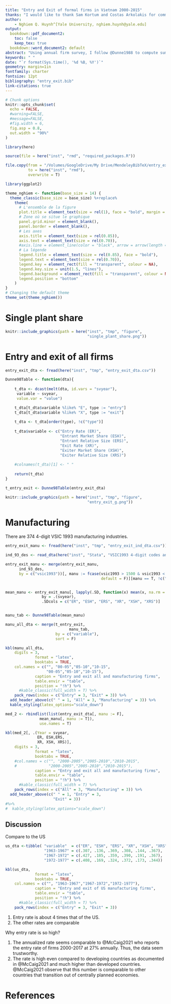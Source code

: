 ```yaml
---
title: "Entry and Exit of formal firms in Vietnam 2000-2015"
thanks: "I would like to thank Sam Kortum and Costas Arkolakis for comments on this note"
author: 
    - Nghiem Q. Huynh^[Yale University, nghiem.huynh@yale.edu]
output: 
  bookdown::pdf_document2: 
    toc: false
    keep_tex: true
  bookdown::word_document2: default  
abstract: "Using annual firm survey, I follow @Dunne1988 to compute summary statistics of formal firms in Vietnam from 2000 to 2015. "
keywords: " "
date: "`r format(Sys.time(), '%d %B, %Y')`"
geometry: margin=1in
fontfamily: charter
fontsize: 12pt
bibliography: "entry_exit.bib"
link-citations: true
---
```


```r
# Chunk options
knitr::opts_chunk$set(
  echo = FALSE,
  #warning=FALSE, 
  #message=FALSE,
  #fig.width = 6,
  fig.asp = 0.8,
  out.width = "90%"
)
```

```r
library(here)

source(file = here("inst", "rmd", "required_packages.R"))
```

```r
file.copy(from = "/Volumes/GoogleDrive/My Drive/MendeleyBibTeX/entry_exit.bib", 
          to = here("inst", "rmd"), 
          overwrite = T)
```

```r
library(ggplot2)

theme_nghiem <- function(base_size = 14) {
  theme_classic(base_size = base_size) %+replace%
    theme(
      # L'ensemble de la figure
      plot.title = element_text(size = rel(1), face = "bold", margin = margin(0,0,5,0), hjust = 0),
      # Zone où se situe le graphique
      panel.grid.minor = element_blank(),
      panel.border = element_blank(),
      # Les axes
      axis.title = element_text(size = rel(0.85)),
      axis.text = element_text(size = rel(0.70)),
      #axis.line = element_line(color = "black", arrow = arrow(length = unit(0.3, "lines"), type = "closed"))
      # La légende
      legend.title = element_text(size = rel(0.85), face = "bold"),
      legend.text = element_text(size = rel(0.70)),
      legend.key = element_rect(fill = "transparent", colour = NA),
      legend.key.size = unit(1.5, "lines"),
      legend.background = element_rect(fill = "transparent", colour = NA),
      legend.position = "bottom"
    )
}
# Changing the default theme
theme_set(theme_nghiem())
```

# Single plant share

```r
knitr::include_graphics(path = here("inst", "tmp", "figure",
                                    "single_plant_share.png"))
```

# Entry and exit of all firms

```r
entry_exit_dta <- fread(here("inst", "tmp", "entry_exit_dta.csv"))

Dunne98Table <- function(dta){
    
    t_dta <- dcast(melt(dta, id.vars = "svyear"), 
     variable ~ svyear, 
     value.var = "value")

    t_dta[t_dta$variable %like% "E", type := "entry"]
    t_dta[t_dta$variable %like% "X", type := "exit"]
    
    t_dta <- t_dta[order(type), !c("type")]
    
    t_dta$variable <- c("Entry Rate (ER)", 
                        "Entrant Market Share (ESH)",
                        "Entrant Relative Size (ERS)",
                        "Exit Rate (XR)",
                        "Exiter Market Share (XSH)",
                        "Exiter Relative Size (XRS)")
    
    #colnames(t_dta)[1] <- " "
    
    return(t_dta)
}

t_entry_exit <- Dunne98Table(entry_exit_dta)

```


```r
knitr::include_graphics(path = here("inst", "tmp", "figure",
                                    "entry_exit_g.png"))
```


# Manufacturing

There are 374 4-digit VSIC 1993 manufacturing industries. 

```r
entry_exit_manu <- fread(here("inst", "tmp", "entry_exit_ind_dta.csv"))

ind_93_des <- read_dta(here("inst", "Stata", "VSIC1993 4-digit codes and descriptions.dta")) 

entry_exit_manu <- merge(entry_exit_manu, 
      ind_93_des, 
      by = c("vsic1993"))[, manu := fcase(vsic1993 > 1500 & vsic1993 < 4000, T, 
                                          default = F)][manu == T, !c("manu")]


mean_manu <- entry_exit_manu[, lapply(.SD, function(x) mean(x, na.rm = T)), 
                by = .(svyear), 
                .SDcols = c("ER", "ESH", "ERS", "XR", "XSH", "XRS")]


manu_tab <- Dunne98Table(mean_manu)

```

```r
manu_all_dta <- merge(t_entry_exit, 
                            manu_tab, 
                      by = c("variable"), 
                      sort = F)

```



```r

kbl(manu_all_dta, 
    digits = 3, 
             format = "latex",
             booktabs = TRUE, 
    col.names = c("", "00-05","05-10","10-15", 
                  "00-05","05-10","10-15"), 
             caption = "Entry and exit all and manufacturing firms", 
             table.envir = "table", 
             position = "!h") %>% 
      #kable_classic(full_width = T) %>% 
    pack_rows(index = c("Entry" = 3, "Exit" = 3)) %>% 
  add_header_above(c(" " = 1, "All" = 3, "Manufacturing" = 3)) %>% 
  kable_styling(latex_options="scale_down")


```


```r
med_2 <- rbindlist(list(entry_exit_dta[, manu := F], 
               mean_manu[, manu := T]), 
               use.names = T)

kbl(med_2[, .(Year = svyear, 
              ER, ESH,ERS, 
              XR, XSH, XRS)], 
    digits = 3, 
             format = "latex",
             booktabs = TRUE, 
    #col.names = c("", "2000-2005","2005-2010","2010-2015", 
    #              "2000-2005","2005-2010","2010-2015"), 
             caption = "Entry and exit all and manufacturing firms", 
             table.envir = "table", 
             position = "!h") %>% 
      #kable_classic(full_width = T) %>% 
    pack_rows(index = c("All" = 3, "Manufacturing" = 3)) %>% 
  add_header_above(c(" " = 1, "Entry" = 3, 
                     "Exit" = 3)) 
#%>% 
#  kable_styling(latex_options="scale_down")

```



## Discussion
Compare to the US 
```r
us_dta <-tibble( "variable"  = c("ER", "ESH", "ERS", "XR", "XSH", "XRS"), 
                 "1963-1967" = c(.307, .136, .369, .308, .144, .367), 
                 "1967-1972" = c(.427, .185, .359, .390, .191, .367), 
                 "1972-1977" = c(.408, .169, .324, .372, .173, .344))

kbl(us_dta,  
             format = "latex",
             booktabs = TRUE, 
    col.names = c("", "1963-1967","1967-1972","1972-1977"), 
             caption = "Entry and exit of US manufacturing firms", 
             table.envir = "table", 
             position = "!h") %>% 
      #kable_classic(full_width = T) %>% 
    pack_rows(index = c("Entry" = 3, "Exit" = 3))


```


1.  Entry rate is about 4 times that of the US.
2.  The other rates are comparable

Why entry rate is so high?

1.  The annualized rate seems comparable to @McCaig2021 who reports the entry rate of firms 2000-2017 at 27% annually. Thus, the data seem trustworthy.
2.  The rate is high even compared to developing countries as documented in @McCaig2021 and much higher than developed countries. @McCaig2021 observe that this number is comparable to other countries that transition out of centrally planned economies.



# References
